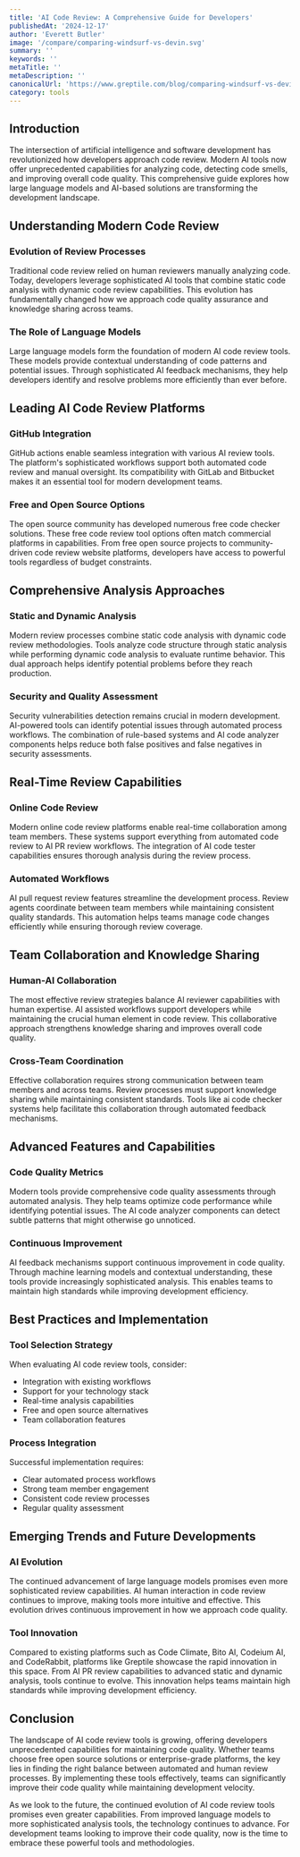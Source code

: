 ```yaml
---
title: 'AI Code Review: A Comprehensive Guide for Developers'
publishedAt: '2024-12-17'
author: 'Everett Butler'
image: '/compare/comparing-windsurf-vs-devin.svg'
summary: ''
keywords: ''
metaTitle: ''
metaDescription: ''
canonicalUrl: 'https://www.greptile.com/blog/comparing-windsurf-vs-devin'
category: tools
---
```


## Introduction
The intersection of artificial intelligence and software development has revolutionized how developers approach code review. Modern AI tools now offer unprecedented capabilities for analyzing code, detecting code smells, and improving overall code quality. This comprehensive guide explores how large language models and AI-based solutions are transforming the development landscape.

## Understanding Modern Code Review

### Evolution of Review Processes
Traditional code review relied on human reviewers manually analyzing code. Today, developers leverage sophisticated AI tools that combine static code analysis with dynamic code review capabilities. This evolution has fundamentally changed how we approach code quality assurance and knowledge sharing across teams.

### The Role of Language Models
Large language models form the foundation of modern AI code review tools. These models provide contextual understanding of code patterns and potential issues. Through sophisticated AI feedback mechanisms, they help developers identify and resolve problems more efficiently than ever before.

## Leading AI Code Review Platforms

### GitHub Integration
GitHub actions enable seamless integration with various AI review tools. The platform's sophisticated workflows support both automated code review and manual oversight. Its compatibility with GitLab and Bitbucket makes it an essential tool for modern development teams.

### Free and Open Source Options
The open source community has developed numerous free code checker solutions. These free code review tool options often match commercial platforms in capabilities. From free open source projects to community-driven code review website platforms, developers have access to powerful tools regardless of budget constraints.

## Comprehensive Analysis Approaches

### Static and Dynamic Analysis
Modern review processes combine static code analysis with dynamic code review methodologies. Tools analyze code structure through static analysis while performing dynamic code analysis to evaluate runtime behavior. This dual approach helps identify potential problems before they reach production.

### Security and Quality Assessment
Security vulnerabilities detection remains crucial in modern development. AI-powered tools can identify potential issues through automated process workflows. The combination of rule-based systems and AI code analyzer components helps reduce both false positives and false negatives in security assessments.

## Real-Time Review Capabilities

### Online Code Review
Modern online code review platforms enable real-time collaboration among team members. These systems support everything from automated code review to AI PR review workflows. The integration of AI code tester capabilities ensures thorough analysis during the review process.

### Automated Workflows
AI pull request review features streamline the development process. Review agents coordinate between team members while maintaining consistent quality standards. This automation helps teams manage code changes efficiently while ensuring thorough review coverage.

## Team Collaboration and Knowledge Sharing

### Human-AI Collaboration
The most effective review strategies balance AI reviewer capabilities with human expertise. AI assisted workflows support developers while maintaining the crucial human element in code review. This collaborative approach strengthens knowledge sharing and improves overall code quality.

### Cross-Team Coordination
Effective collaboration requires strong communication between team members and across teams. Review processes must support knowledge sharing while maintaining consistent standards. Tools like ai code checker systems help facilitate this collaboration through automated feedback mechanisms.

## Advanced Features and Capabilities

### Code Quality Metrics
Modern tools provide comprehensive code quality assessments through automated analysis. They help teams optimize code performance while identifying potential issues. The AI code analyzer components can detect subtle patterns that might otherwise go unnoticed.

### Continuous Improvement
AI feedback mechanisms support continuous improvement in code quality. Through machine learning models and contextual understanding, these tools provide increasingly sophisticated analysis. This enables teams to maintain high standards while improving development efficiency.

## Best Practices and Implementation

### Tool Selection Strategy
When evaluating AI code review tools, consider:
- Integration with existing workflows
- Support for your technology stack
- Real-time analysis capabilities
- Free and open source alternatives
- Team collaboration features

### Process Integration
Successful implementation requires:
- Clear automated process workflows
- Strong team member engagement
- Consistent code review processes
- Regular quality assessment

## Emerging Trends and Future Developments

### AI Evolution
The continued advancement of large language models promises even more sophisticated review capabilities. AI human interaction in code review continues to improve, making tools more intuitive and effective. This evolution drives continuous improvement in how we approach code quality.

### Tool Innovation
Compared to existing platforms such as Code Climate, Bito AI, Codeium AI, and CodeRabbit, platforms like Greptile showcase the rapid innovation in this space. From AI PR review capabilities to advanced static and dynamic analysis, tools continue to evolve. This innovation helps teams maintain high standards while improving development efficiency.

## Conclusion
The landscape of AI code review tools is growing, offering developers unprecedented capabilities for maintaining code quality. Whether teams choose free open source solutions or enterprise-grade platforms, the key lies in finding the right balance between automated and human review processes. By implementing these tools effectively, teams can significantly improve their code quality while maintaining development velocity.

As we look to the future, the continued evolution of AI code review tools promises even greater capabilities. From improved language models to more sophisticated analysis tools, the technology continues to advance. For development teams looking to improve their code quality, now is the time to embrace these powerful tools and methodologies.
